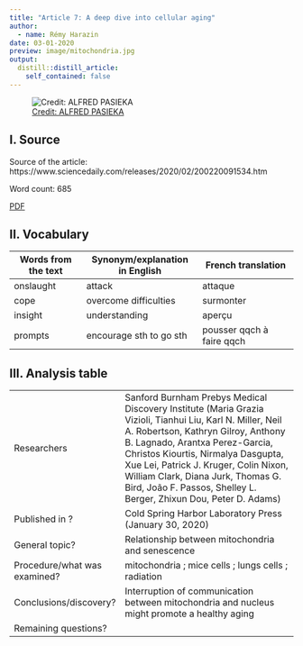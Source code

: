 ```yaml
---
title: "Article 7: A deep dive into cellular aging"
author:
  - name: Rémy Harazin
date: 03-01-2020
preview: image/mitochondria.jpg
output:
  distill::distill_article:
    self_contained: false
---
```


![ [Credit: ALFRED PASIEKA](https://www.sciencephoto.com/contributor/apa/)](image/mitochondria.jpg)

## I. Source

Source of the article: https://www.sciencedaily.com/releases/2020/02/200220091534.htm

Word count: 685

[PDF](https://github.com/RemyHrz/Remy-Harazin-blog/blob/master/pdf/article%207%20highlighted.pdf)

## II. Vocabulary

| Words from the text | Synonym/explanation in English | French translation        |
| ------------------- | ------------------------------ | ------------------------- |
| onslaught           | attack                         | attaque                   |
| cope                | overcome difficulties          | surmonter                 |
| insight             | understanding                  | aperçu                    |
| prompts             | encourage sth to go sth        | pousser qqch à faire qqch |

## III. Analysis table

|                              |                                                                                                                                                                                                                                                                                                                                                                              |
| ---------------------------- | ---------------------------------------------------------------------------------------------------------------------------------------------------------------------------------------------------------------------------------------------------------------------------------------------------------------------------------------------------------------------------- |
| Researchers                  | Sanford Burnham Prebys Medical Discovery Institute (Maria Grazia Vizioli, Tianhui Liu, Karl N. Miller, Neil A. Robertson, Kathryn Gilroy, Anthony B. Lagnado, Arantxa Perez-Garcia, Christos Kiourtis, Nirmalya Dasgupta, Xue Lei, Patrick J. Kruger, Colin Nixon, William Clark, Diana Jurk, Thomas G. Bird, João F. Passos, Shelley L. Berger, Zhixun Dou, Peter D. Adams) |
| Published in ?               | Cold Spring Harbor Laboratory Press (January 30, 2020)                                                                                                                                                                                                                                                                                                                       |
| General topic?               | Relationship between mitochondria and senescence                                                                                                                                                                                                                                                                                                                             |
| Procedure/what was examined? | mitochondria ; mice cells ; lungs cells ; radiation                                                                                                                                                                                                                                                                                                                          |
| Conclusions/discovery?       |  Interruption of communication between mitochondria and nucleus might promote a healthy  aging                                                                                                                                                                                                                                                                               |
| Remaining questions?         |                                                                                                                                                                                                                                                                                                                                                                              |
